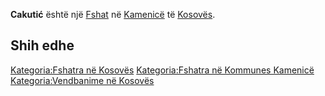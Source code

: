 {{Fshat në Kosovës
 | Emri                = Cakutić
| srp_N_name = Cakutić
| srp_N_FULL_NAME_RO = Cakutić
| srp_N_FULL_NAME_ND_RO = Cakutic
| srp_N_SORT_NAME_RG = CAKUTIC
| srp_N_FULL_NAME_RG = Cakutić
| srp_N_FULL_NAME_ND_RG = Cakutic

 | Emri (Rasa dhanore) = 
 | Figura              = 
 | Shteti              = Kosovo
 | Komuna              = Kamenicë
 | Kodi postar         = 
 | Sipërfaqja          = 

 | Popullsia           = 

 | Regj. i popullsisë  = 
 | Dend. e popullsisë  = 
 | Faqja zyrtare       = 
 <!--- Koordinatat ----> 
 | Gjerësia            = 42.768333
 | Gjatësia            = 20.3625
 | Lartësia            = 
}}
'''Cakutić''' është një [[Fshat]] në [[Kamenicë]] të [[Kosovës]].

<!-- == Gjeografia == -->
<!-- == Historia == -->
<!-- == Demografia == -->
== Shih edhe ==
{{Komuna Kamenicë}}
{{Kosovo-Administrata-Cung}}

[[Kategoria:Fshatra në Kosovës]]
[[Kategoria:Fshatra në Kommunes Kamenicë]]
[[Kategoria:Vendbanime në Kosovës]]
